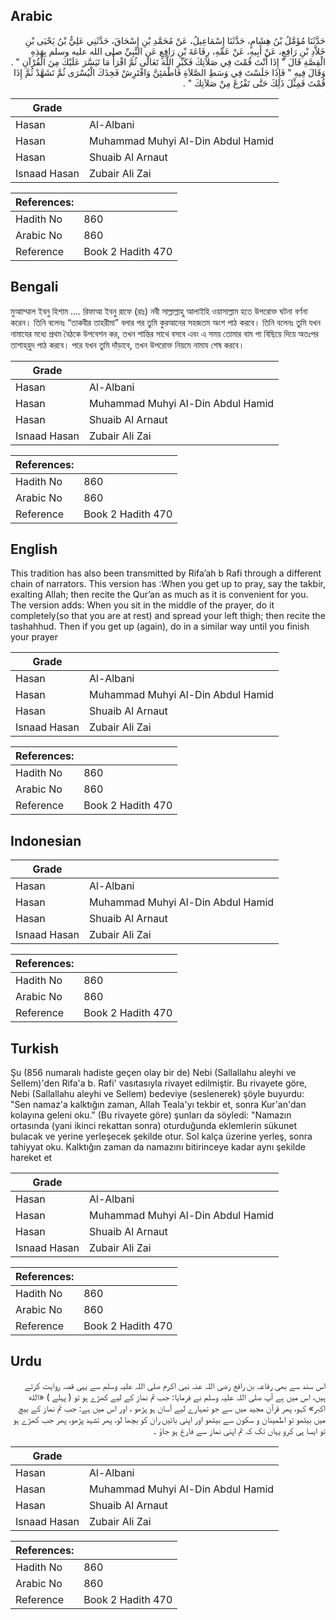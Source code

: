 ## Arabic


<div dir="rtl" lang="ar" style={{fontSize:'larger',backgroundColor:'#f8f9fa',padding:20}}>
حَدَّثَنَا مُؤَمَّلُ بْنُ هِشَامٍ، حَدَّثَنَا إِسْمَاعِيلُ، عَنْ مُحَمَّدِ بْنِ إِسْحَاقَ، حَدَّثَنِي عَلِيُّ بْنُ يَحْيَى بْنِ خَلاَّدِ بْنِ رَافِعٍ، عَنْ أَبِيهِ، عَنْ عَمِّهِ، رِفَاعَةَ بْنِ رَافِعٍ عَنِ النَّبِيِّ صلى الله عليه وسلم بِهَذِهِ الْقِصَّةِ قَالَ ‏"‏ إِذَا أَنْتَ قُمْتَ فِي صَلاَتِكَ فَكَبِّرِ اللَّهَ تَعَالَى ثُمَّ اقْرَأْ مَا تَيَسَّرَ عَلَيْكَ مِنَ الْقُرْآنِ ‏"‏ ‏.‏ وَقَالَ فِيهِ ‏"‏ فَإِذَا جَلَسْتَ فِي وَسَطِ الصَّلاَةِ فَاطْمَئِنَّ وَافْتَرِشْ فَخِذَكَ الْيُسْرَى ثُمَّ تَشَهَّدْ ثُمَّ إِذَا قُمْتَ فَمِثْلَ ذَلِكَ حَتَّى تَفْرُغَ مِنْ صَلاَتِكَ ‏"‏ ‏.‏
</div>
<div style={{backgroundColor:'#f8f9fa',padding:20, marginBottom: 10}}><table> <thead> <tr> <th>Grade</th> <th></th> </tr> </thead> <tbody> <tr><td>Hasan</td><td>Al-Albani</td></tr><tr><td>Hasan</td><td>Muhammad Muhyi Al-Din Abdul Hamid</td></tr><tr><td>Hasan</td><td>Shuaib Al Arnaut</td></tr><tr><td>Isnaad Hasan</td><td>Zubair Ali Zai</td></tr></tbody></table><table> <thead> <tr> <th>References:</th> <th></th> </tr> </thead> <tbody><tr><td>Hadith No</td><td>860</td></tr><tr><td>Arabic No</td><td>860</td></tr><tr><td>Reference</td><td>Book 2 Hadith 470</td></tr></tbody></table></div>

## Bengali


<div dir="ltr" lang="bn" style={{fontSize:'larger',backgroundColor:'#f8f9fa',padding:20}}>
মুআাম্মাল ইবনু হিশাম .... রিফাআ ইবনু রাফে (রাঃ) নবী সাল্লাল্লাহু আলাইহি ওয়াসাল্লাম হতে উপরোক্ত ঘটনা বর্ণনা করেন। তিনি বলেনঃ “তাকবীর তাহরীমা” বলার পর তুমি কুরআনের সহজতম অংশ পাঠ করবে। তিনি বলেনঃ তুমি যখন নামাযের মধ্যে প্রথম বৈঠকে উপবেশন কর, তখন শান্তির সাথে বসবে এবং এ সময় তোমার বাম পা বিছিয়ে দিয়ে অতঃপর তাশাহ্‌হুদ পাঠ করবে। পরে যখন তুমি দাঁড়াবে, তখন উপরোক্ত নিয়মে নামায শেষ করবে।
</div>
<div style={{backgroundColor:'#f8f9fa',padding:20, marginBottom: 10}}><table> <thead> <tr> <th>Grade</th> <th></th> </tr> </thead> <tbody> <tr><td>Hasan</td><td>Al-Albani</td></tr><tr><td>Hasan</td><td>Muhammad Muhyi Al-Din Abdul Hamid</td></tr><tr><td>Hasan</td><td>Shuaib Al Arnaut</td></tr><tr><td>Isnaad Hasan</td><td>Zubair Ali Zai</td></tr></tbody></table><table> <thead> <tr> <th>References:</th> <th></th> </tr> </thead> <tbody><tr><td>Hadith No</td><td>860</td></tr><tr><td>Arabic No</td><td>860</td></tr><tr><td>Reference</td><td>Book 2 Hadith 470</td></tr></tbody></table></div>

## English


<div dir="ltr" lang="en" style={{fontSize:'larger',backgroundColor:'#f8f9fa',padding:20}}>
This tradition has also been transmitted by Rifa’ah b Rafi through a different chain of narrators. This version has :When you get up to pray, say the takbir, exalting Allah; then recite the Qur’an as much as it is convenient for you. The version adds: When you sit in the middle of the prayer, do it completely(so that you are at rest) and spread your left thigh; then recite the tashahhud. Then if you get up (again), do in a similar way until you finish your prayer
</div>
<div style={{backgroundColor:'#f8f9fa',padding:20, marginBottom: 10}}><table> <thead> <tr> <th>Grade</th> <th></th> </tr> </thead> <tbody> <tr><td>Hasan</td><td>Al-Albani</td></tr><tr><td>Hasan</td><td>Muhammad Muhyi Al-Din Abdul Hamid</td></tr><tr><td>Hasan</td><td>Shuaib Al Arnaut</td></tr><tr><td>Isnaad Hasan</td><td>Zubair Ali Zai</td></tr></tbody></table><table> <thead> <tr> <th>References:</th> <th></th> </tr> </thead> <tbody><tr><td>Hadith No</td><td>860</td></tr><tr><td>Arabic No</td><td>860</td></tr><tr><td>Reference</td><td>Book 2 Hadith 470</td></tr></tbody></table></div>

## Indonesian


<div dir="ltr" lang="id" style={{fontSize:'larger',backgroundColor:'#f8f9fa',padding:20}}>

</div>
<div style={{backgroundColor:'#f8f9fa',padding:20, marginBottom: 10}}><table> <thead> <tr> <th>Grade</th> <th></th> </tr> </thead> <tbody> <tr><td>Hasan</td><td>Al-Albani</td></tr><tr><td>Hasan</td><td>Muhammad Muhyi Al-Din Abdul Hamid</td></tr><tr><td>Hasan</td><td>Shuaib Al Arnaut</td></tr><tr><td>Isnaad Hasan</td><td>Zubair Ali Zai</td></tr></tbody></table><table> <thead> <tr> <th>References:</th> <th></th> </tr> </thead> <tbody><tr><td>Hadith No</td><td>860</td></tr><tr><td>Arabic No</td><td>860</td></tr><tr><td>Reference</td><td>Book 2 Hadith 470</td></tr></tbody></table></div>

## Turkish


<div dir="ltr" lang="tr" style={{fontSize:'larger',backgroundColor:'#f8f9fa',padding:20}}>
Şu (856 numaralı hadiste geçen olay bir de) Nebi (Sallallahu aleyhi ve Sellem)'den Rifa'a b. Rafi' vasıtasıyla rivayet edilmiştir. Bu rivayete göre, Nebi (Sallallahu aleyhi ve Sellem) bedeviye (seslenerek) şöyle buyurdu: "Sen namaz'a kalktığın zaman, Allah Teala'yı tekbir et, sonra Kur'an'dan kolayına geleni oku." (Bu rivayete göre) şunları da söyledi: "Namazın ortasında (yani ikinci rekattan sonra) oturduğunda eklemlerin sükunet bulacak ve yerine yerleşecek şekilde otur. Sol kalça üzerine yerleş, sonra tahiyyat oku. Kalktığın zaman da namazını bitirinceye kadar aynı şekilde hareket et
</div>
<div style={{backgroundColor:'#f8f9fa',padding:20, marginBottom: 10}}><table> <thead> <tr> <th>Grade</th> <th></th> </tr> </thead> <tbody> <tr><td>Hasan</td><td>Al-Albani</td></tr><tr><td>Hasan</td><td>Muhammad Muhyi Al-Din Abdul Hamid</td></tr><tr><td>Hasan</td><td>Shuaib Al Arnaut</td></tr><tr><td>Isnaad Hasan</td><td>Zubair Ali Zai</td></tr></tbody></table><table> <thead> <tr> <th>References:</th> <th></th> </tr> </thead> <tbody><tr><td>Hadith No</td><td>860</td></tr><tr><td>Arabic No</td><td>860</td></tr><tr><td>Reference</td><td>Book 2 Hadith 470</td></tr></tbody></table></div>

## Urdu


<div dir="rtl" lang="ur" style={{fontSize:'larger',backgroundColor:'#f8f9fa',padding:20}}>
اس سند سے بھی رفاعہ بن رافع رضی اللہ عنہ نبی اکرم صلی اللہ علیہ وسلم سے یہی قصہ روایت کرتے ہیں، اس میں ہے آپ صلی اللہ علیہ وسلم نے فرمایا: جب تم نماز کے لیے کھڑے ہو تو ( پہلے ) «الله اكبر» کہو، پھر قرآن مجید میں سے جو تمہارے لیے آسان ہو پڑھو ، اور اس میں ہے: جب تم نماز کے بیچ میں بیٹھو تو اطمینان و سکون سے بیٹھو اور اپنی بائیں ران کو بچھا لو، پھر تشہد پڑھو، پھر جب کھڑے ہو تو ایسا ہی کرو یہاں تک کہ تم اپنی نماز سے فارغ ہو جاؤ ۔
</div>
<div style={{backgroundColor:'#f8f9fa',padding:20, marginBottom: 10}}><table> <thead> <tr> <th>Grade</th> <th></th> </tr> </thead> <tbody> <tr><td>Hasan</td><td>Al-Albani</td></tr><tr><td>Hasan</td><td>Muhammad Muhyi Al-Din Abdul Hamid</td></tr><tr><td>Hasan</td><td>Shuaib Al Arnaut</td></tr><tr><td>Isnaad Hasan</td><td>Zubair Ali Zai</td></tr></tbody></table><table> <thead> <tr> <th>References:</th> <th></th> </tr> </thead> <tbody><tr><td>Hadith No</td><td>860</td></tr><tr><td>Arabic No</td><td>860</td></tr><tr><td>Reference</td><td>Book 2 Hadith 470</td></tr></tbody></table></div>